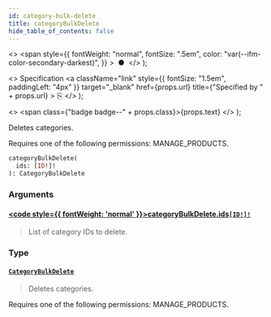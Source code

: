 ```yaml
---
id: category-bulk-delete
title: categoryBulkDelete
hide_table_of_contents: false
---
```


  <>
    <span
      style={{
        fontWeight: "normal",
        fontSize: ".5em",
        color: "var(--ifm-color-secondary-darkest)",
      }}
    >
      &nbsp;●&nbsp;
    </span>
  </>
);

  <>
    Specification
    <a
      className="link"
      style={{ fontSize: "1.5em", paddingLeft: "4px" }}
      target="\_blank"
      href={props.url}
      title={"Specified by " + props.url}
    >
      ⎘
    </a>
  </>
);

  <>
    <span class={"badge badge--" + props.class}>{props.text}</span>
  </>
);

Deletes categories.

Requires one of the following permissions: MANAGE_PRODUCTS.

```graphql
categoryBulkDelete(
  ids: [ID!]!
): CategoryBulkDelete
```

### Arguments

#### [<code style={{ fontWeight: 'normal' }}>categoryBulkDelete.<b>ids</b></code>](#)<Bullet />[`[ID!]!`](../../api-reference/scalars/id) <Badge class="secondary" text="non-null"/> <Badge class="secondary" text="scalar"/>

> List of category IDs to delete.

### Type

#### [`CategoryBulkDelete`](../../api-reference/objects/category-bulk-delete) <Badge class="secondary" text="object"/>

> Deletes categories.

Requires one of the following permissions: MANAGE_PRODUCTS.

>
